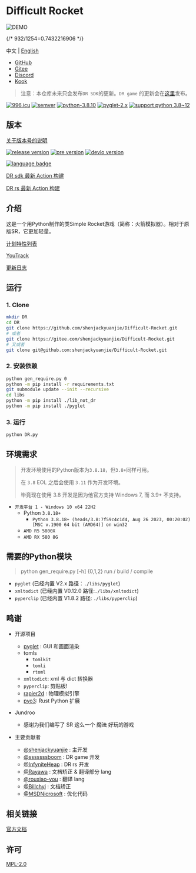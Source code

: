 
# Difficult Rocket

![DEMO](/demo.png)

{/* 932/1254=0.7432216906 */}
<ResponsiveIframe src="/dr0910-demo.mp4" ratio={0.7432216906} width="100%"></ResponsiveIframe>

中文 | [English](./docs/README-en.md)

- [GitHub](https://github.com/shenjackyuanjie/Difficult-Rocket)
- [Gitee](https://gitee.com/shenjackyuanjie/Difficult-Rocket)
- [Discord](https://discord.gg/kWzw2JrG6M)
- [Kook](https://kook.top/sRPjFG)

> 注意：本仓库未来只会发布`DR SDK`的更新。`DR game` 的更新会在[这里](https://github.com/shenjackyuanjie/DR-game)发布。

[![996.icu](https://img.shields.io/badge/996.icu-996.icu-red.svg)](https://996.icu)
[![semver](https://img.shields.io/badge/SemVer-2.0.0-blue.svg)](https://Semver.org/)
[![python-3.8.10](https://img.shields.io/badge/编写于_Python_版本-3.8.10-blue.svg)](https://Python.org)
[![pyglet-2.x](https://img.shields.io/badge/编写于_Pyglet_版本-2.x-blue.svg)](https://pyglet.org)
[![support python 3.8~12](https://img.shields.io/badge/Python-_3.8_~_3.12_-blue.svg)](https://Python.org)

## 版本

[关于版本号的说明](./docs/src/version.md)

[![release version](https://img.shields.io/badge/Release-0.9.1.0-blue.svg)](https://github.com/shenjackyuanjie/Difficult-Rocket/releases)
[![pre version](https://img.shields.io/badge/Pre_Release-0.9.1.0-blue.svg)](https://github.com/shenjackyuanjie/Difficult-Rocket/releases)
[![devlo version](https://img.shields.io/badge/Devloping-0.9.2-blue.svg)](https://github.com/shenjackyuanjie/Difficult-Rocket/releases)

[![language badge](https://stats.deeptrain.net/repo/shenjackyuanjie/Difficult-Rocket?theme=dark)](https://stats.deeptrain.net/repo/shenjackyuanjie/Difficult-Rocket?theme=dark)

[DR sdk 最新 Action 构建](https://nightly.link/shenjackyuanjie/Difficult-Rocket/workflows/nuitka/main)

[DR rs 最新 Action 构建](https://nightly.link/shenjackyuanjie/Difficult-Rocket/workflows/dr_rs/main)

## 介绍

这是一个用Python制作的类Simple Rocket游戏（简称：火箭模拟器）。相对于原版SR，它更加轻量。

[计划特性列表](docs/src/plan_features/README.md)

[YouTrack](https://difficult-rocket.youtrack.cloud/projects/8dafd498-59c0-4ce7-9900-d9292e9ed1f0)

[更新日志](docs/src/change_log/readme.md)

## 运行

### 1. Clone

```bash title="clone.sh"
mkdir DR
cd DR
git clone https://github.com/shenjackyuanjie/Difficult-Rocket.git
# 或者
git clone https://gitee.com/shenjackyuanjie/Difficult-Rocket.git
# 又或者
git clone git@github.com:shenjackyuanjie/Difficult-Rocket.git
```

### 2. 安装依赖

```bash title="install.sh"
python gen_require.py 0
python -m pip install -r requirements.txt
git submodule update --init --recursive
cd libs
python -m pip install ./lib_not_dr
python -m pip install ./pyglet
```

### 3. 运行

```bash title="run.sh"
python DR.py
```

## 环境需求

> 开发环境使用的Python版本为`3.8.18`，但`3.8+`同样可用。
>
> 在 `3.8` EOL 之后会使用 `3.11` 作为开发环境。
>
> 毕竟现在使用 3.8 开发是因为他官方支持 Windows 7, 而 3.9+ 不支持。

- `开发平台 1 - Windows 10 x64 22H2`
  - Python `3.8.18+`
    - `Python 3.8.18+ (heads/3.8:7f59c4c1d4, Aug 26 2023, 00:20:02) [MSC v.1900 64 bit (AMD64)] on win32`
  - `AMD R5 5800X`
  - `AMD RX 580 8G`

## 需要的Python模块

> python gen_require.py [-h] {0,1,2}
> run / build / compile

- `pyglet` (已经内置 V2.x 路径：`./libs/pyglet`)
- `xmltodict` (已经内置 V0.12.0 路径:`./libs/xmltodict`)
- `pyperclip` (已经内置 V1.8.2 路径: `./libs/pyperclip`)

## 鸣谢

- 开源项目
  - [pyglet](https://github.com/pyglet/pyglet) : GUI 和画面渲染
  - tomls
    - `tomlkit`
    - `tomli`
    - `rtoml`
  - `xmltodict`: xml 与 dict 转换器
  - `pyperclip`: 剪贴板!
  - [rapier2d](https://rapier.rs/) : 物理模拟引擎
  - [pyo3](https://pyo3.rs/main): Rust Python 扩展

- Jundroo
  - 感谢为我们编写了 SR 这么一个 ~~魔法~~ 好玩的游戏

- 主要贡献者
  - [@shenjackyuanjie](https://github.com/shenjackyuanjie) : 主开发
  - [@sssssssboom](https://github.com/ssssssssboom) : DR game 开发
  - [@InfyniteHeap](https://github.com/InfyniteHeap) : DR rs 开发
  - [@Rayawa](https://github.com/Rayawa) : 文档矫正 & 翻译部分 lang
  - [@rouxiao-you](https://github.com/ruoxiao-you) : 翻译 lang
  - [@Billchyi](https://github.com/Billchyi) : 文档矫正
  - [@MSDNicrosoft](https://github.com/MSDNicrosoft) : 优化代码

## 相关链接

[官方文档](https://dr.shenjack.top)

## 许可

[MPL-2.0](LICENSE)
